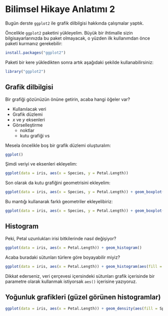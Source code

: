 # Bilimsel Hikaye Anlatımı 2

Bugün derste `ggplot2` ile grafik dilbilgisi hakkında çalışmalar yaptık.

Öncelikle `ggplot2` paketini yükleyelim. Büyük bir ihtimalle sizin bilgisayarlarınızda bu paket olmayacak, o yüzden ilk kullanımdan önce paketi kurmanız gerekebilir:

```r
install.packages("ggplot2")
```

Paketi bir kere yükledikten sonra artık aşağıdaki şekilde kullanabilirsiniz:

```r
library("ggplot2")
```

## Grafik dilbilgisi

Bir grafiği gözünüzün önüne getirin, acaba hangi öğeler var?

+ Kullanılacak veri 
+ Grafik düzlemi
+ $x$ ve $y$ eksenleri
+ Görselleştirme 
    + noktlar
    + kutu grafiği vs

Mesela öncelikle boş bir grafik düzlemi oluşturalım:

```r
ggplot()
```

Şimdi veriyi ve eksenleri ekleyelim:

```r
ggplot(data = iris, aes(x = Species, y = Petal.Length))
```

Son olarak da kutu grafiğini geometrisini ekleyelim:

```r
ggplot(data = iris, aes(x = Species, y = Petal.Length)) + geom_boxplot()
```

Bu mantığı kullanarak farklı geometriler ekleyelibiriz:

```r
ggplot(data = iris, aes(x = Species, y = Petal.Length)) + geom_boxplot() + geom_point()
```

## Histogram

Peki, Petal uzunlukları irisi bitkilerinde nasıl değişiyor?

```r
ggplot(data = iris, aes(x = Petal.Length)) + geom_histogram()
```

Acaba buradaki sütunları türlere göre boyayabilir miyiz?

```r
ggplot(data = iris, aes(x = Petal.Length)) + geom_histogram(aes(fill = Species))
```

Dikkat ederseniz, veri çerçevesi içersindeki sütunları grafik içerisinde bir parametre olarak kullanmak istiyorsak `aes()` içerisine yazıyoruz.

## Yoğunluk grafikleri (güzel görünen histogramlar)

```r
ggplot(data = iris, aes(x = Petal.Length)) + geom_density(aes(fill = Species), alpha = 0.8)
```
